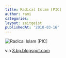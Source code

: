```yaml
---
title: Radical Islam [PIC]
author: rami
categories:
layout: zeitgeist
publishedAt: '2010-03-16'
---
```


![Radical Islam [PIC]](/assets/images/content/zeitgeist/radical-islam.jpg)

via <a href="http://3.bp.blogspot.com/_TWDIyi5pqlc/SZXqDhWhjNI/AAAAAAAAEkk/61atT83bxp4/s400/rad.jpg">3.bp.blogspot.com</a>
